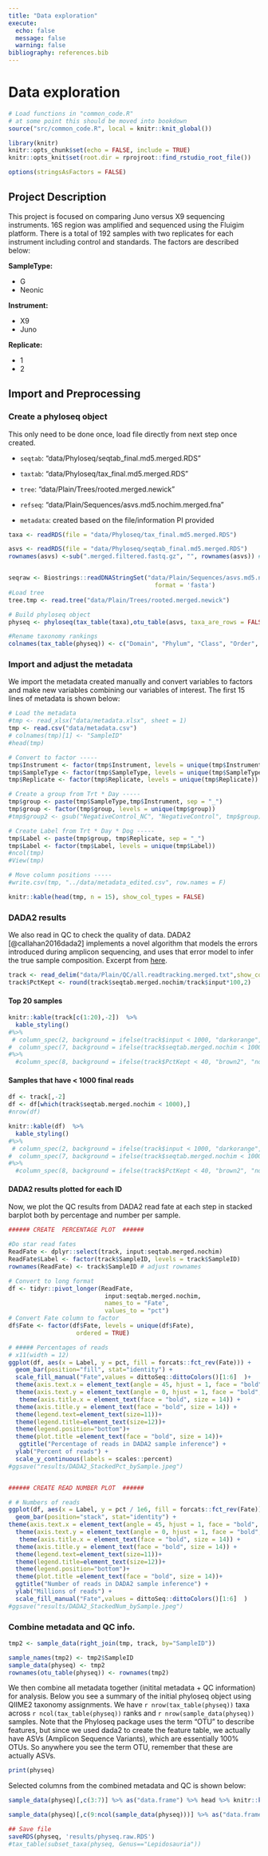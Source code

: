 ```yaml
---
title: "Data exploration"
execute:
  echo: false
  message: false
  warning: false
bibliography: references.bib
---
```



# Data exploration

```r
# Load functions in "common_code.R"
# at some point this should be moved into bookdown
source("src/common_code.R", local = knitr::knit_global())
```

```r
library(knitr)
knitr::opts_chunk$set(echo = FALSE, include = TRUE)
knitr::opts_knit$set(root.dir = rprojroot::find_rstudio_root_file())

options(stringsAsFactors = FALSE)
```

## Project Description

This project is focused on comparing Juno versus X9 sequencing instruments. 16S region was amplified and sequenced using the Fluigim platform. There is a total of 192 samples with two replicates for each instrument including control and standards. The factors are described below:


**SampleType:**

-  G
-  Neonic



**Instrument:**

-  X9
-  Juno


**Replicate:**

-  1
-  2


## Import and Preprocessing

### Create a phyloseq object

This only need to be done once, load file directly from next step once created.

-   `seqtab`: "data/Phyloseq/seqtab_final.md5.merged.RDS"

-   `taxtab`: "data/Phyloseq/tax_final.md5.merged.RDS"

-   `tree`: "data/Plain/Trees/rooted.merged.newick"

-   `refseq`: "data/Plain/Sequences/asvs.md5.nochim.merged.fna"

-   `metadata`: created based on the file/information PI provided

```r
taxa <- readRDS(file = "data/Phyloseq/tax_final.md5.merged.RDS")

asvs <- readRDS(file = "data/Phyloseq/seqtab_final.md5.merged.RDS")
rownames(asvs) <-sub(".merged.filtered.fastq.gz", "", rownames(asvs)) # trim row names to avoid later issues with physeq object 


seqraw <- Biostrings::readDNAStringSet("data/Plain/Sequences/asvs.md5.nochim.merged.fna", 
                                         format = 'fasta')
#Load tree
tree.tmp <- read.tree("data/Plain/Trees/rooted.merged.newick")

# Build phyloseq object 
physeq <- phyloseq(tax_table(taxa),otu_table(asvs, taxa_are_rows = FALSE),seqraw, tree.tmp)

#Rename taxonomy rankings
colnames(tax_table(physeq)) <- c("Domain", "Phylum", "Class", "Order", "Family", "Genus", "Species")

```

### Import and adjust the metadata

We import the metadata created manually and convert variables to factors and make new variables combining our variables of interest. The first 15 lines of metadata is shown below:

```r
# Load the metadata
#tmp <- read_xlsx("data/metadata.xlsx", sheet = 1)
tmp <- read.csv("data/metadata.csv")
# colnames(tmp)[1] <- "SampleID"
#head(tmp)

# Convert to factor -----
tmp$Instrument <- factor(tmp$Instrument, levels = unique(tmp$Instrument))
tmp$SampleType <- factor(tmp$SampleType, levels = unique(tmp$SampleType))
tmp$Replicate <- factor(tmp$Replicate, levels = unique(tmp$Replicate))

# Create a group from Trt * Day -----
tmp$group <- paste(tmp$SampleType,tmp$Instrument, sep = "_")
tmp$group <- factor(tmp$group, levels = unique(tmp$group))
#tmp$group2 <- gsub("NegativeControl_NC", "NegativeControl", tmp$group)

# Create Label from Trt * Day * Dog -----
tmp$Label <- paste(tmp$group, tmp$Replicate, sep = "_")
tmp$Label <- factor(tmp$Label, levels = unique(tmp$Label))
#ncol(tmp)
#View(tmp)

# Move column positions -----
#write.csv(tmp, "../data/metadata_edited.csv", row.names = F)

knitr::kable(head(tmp, n = 15), show_col_types = FALSE)
```

### DADA2 results

We also read in QC to check the quality of data. DADA2 [@callahan2016dada2] implements a novel algorithm that models the errors introduced during amplicon sequencing, and uses that error model to infer the true sample composition. Excerpt from [here](https://bioconductor.org/packages/devel/bioc/vignettes/dada2/inst/doc/dada2-intro.html). 

<!-- Samples with `input:` \< 1000, `seqtab.merged.nochim` \< 1000 or `PctKept` \< 40 are highlighted in the table below.  -->
```r
track <- read_delim("data/Plain/QC/all.readtracking.merged.txt",show_col_types = FALSE)
track$PctKept <- round(track$seqtab.merged.nochim/track$input*100,2)

```

#### Top 20 samples

```r
knitr::kable(track[c(1:20),-2])  %>%
  kable_styling() 
#%>%
 # column_spec(2, background = ifelse(track$input < 1000, "darkorange", "none")) %>%
#  column_spec(7, background = ifelse(track$seqtab.merged.nochim < 1000, "salmon2", "none"))
#%>%
  #column_spec(8, background = ifelse(track$PctKept < 40, "brown2", "none"))
```

#### Samples that have < 1000 final reads

```r
df <- track[,-2]
df <- df[which(track$seqtab.merged.nochim < 1000),]
#nrow(df)

knitr::kable(df)  %>%
  kable_styling() 
#%>%
 # column_spec(2, background = ifelse(track$input < 1000, "darkorange", "none")) %>%
#  column_spec(7, background = ifelse(track$seqtab.merged.nochim < 1000, "salmon2", "none"))
#%>%
  #column_spec(8, background = ifelse(track$PctKept < 40, "brown2", "none"))
```


#### DADA2 results plotted for each ID

Now, we plot the QC results from DADA2 read fate at each step in stacked barplot both by percentage and number per sample.

```r
###### CREATE  PERCENTAGE PLOT  ###### 

#Do star read fates
ReadFate <- dplyr::select(track, input:seqtab.merged.nochim)
ReadFate$Label <- factor(track$SampleID, levels = track$SampleID)
rownames(ReadFate) <- track$SampleID # adjust rownames

# Convert to long format
df <- tidyr::pivot_longer(ReadFate, 
                           input:seqtab.merged.nochim, 
                           names_to = "Fate", 
                           values_to = "pct")
# Convert Fate column to factor
df$Fate <- factor(df$Fate, levels = unique(df$Fate), 
                   ordered = TRUE)

# ##### Percentages of reads
# x11(width = 12)
ggplot(df, aes(x = Label, y = pct, fill = forcats::fct_rev(Fate))) +
  geom_bar(position="fill", stat="identity") +
  scale_fill_manual("Fate",values = dittoSeq::dittoColors()[1:6]  )+
  theme(axis.text.x = element_text(angle = 45, hjust = 1, face = "bold", size = 10)) +
  theme(axis.text.y = element_text(angle = 0, hjust = 1, face = "bold", size = 10)) +
   theme(axis.title.x = element_text(face = "bold", size = 14)) +
  theme(axis.title.y = element_text(face = "bold", size = 14)) +
  theme(legend.text=element_text(size=11))+
  theme(legend.title=element_text(size=12))+
  theme(legend.position="bottom")+
  theme(plot.title =element_text(face = "bold", size = 14))+
   ggtitle("Percentage of reads in DADA2 sample inference") +
  ylab("Percent of reads") +
  scale_y_continuous(labels = scales::percent) 
#ggsave("results/DADA2_StackedPct_bySample.jpeg")


###### CREATE READ NUMBER PLOT  ###### 

# # Numbers of reads
ggplot(df, aes(x = Label, y = pct / 1e6, fill = forcats::fct_rev(Fate))) +
  geom_bar(position="stack", stat="identity") +
theme(axis.text.x = element_text(angle = 45, hjust = 1, face = "bold", size = 10)) +
  theme(axis.text.y = element_text(angle = 0, hjust = 1, face = "bold", size = 10)) +
   theme(axis.title.x = element_text(face = "bold", size = 14)) +
  theme(axis.title.y = element_text(face = "bold", size = 14)) +
  theme(legend.text=element_text(size=11))+
  theme(legend.title=element_text(size=12))+
  theme(legend.position="bottom")+
  theme(plot.title =element_text(face = "bold", size = 14))+
  ggtitle("Number of reads in DADA2 sample inference") +
  ylab("Millions of reads") +
  scale_fill_manual("Fate",values = dittoSeq::dittoColors()[1:6]  )
#ggsave("results/DADA2_StackedNum_bySample.jpeg")

```

### Combine metadata and QC info.

```r
tmp2 <- sample_data(right_join(tmp, track, by="SampleID"))

sample_names(tmp2) <- tmp2$SampleID
sample_data(physeq) <- tmp2
rownames(otu_table(physeq)) <- rownames(tmp2)
```

We then combine all metadata together (initital metadata + QC information) for analysis. Below you see a summary of the initial phyloseq object using QIIME2 taxonomy assignments. We have `r nrow(tax_table(physeq))` taxa across `r ncol(tax_table(physeq))` ranks and `r nrow(sample_data(physeq))` samples. Note that the Phyloseq package uses the term "OTU" to describe features, but since we used dada2 to create the feature table, we actually have ASVs (Amplicon Sequence Variants), which are essentially 100% OTUs. So anywhere you see the term OTU, remember that these are actually ASVs.

```r
print(physeq)

```

Selected columns from the combined metadata and QC is shown below:

```r
sample_data(physeq)[,c(3:7)] %>% as("data.frame") %>% head %>% knitr::kable()

sample_data(physeq)[,c(9:ncol(sample_data(physeq)))] %>% as("data.frame") %>% head %>% knitr::kable()
```

```r
## Save file
saveRDS(physeq, 'results/physeq.raw.RDS')
#tax_table(subset_taxa(physeq, Genus=="Lepidosauria"))
```
